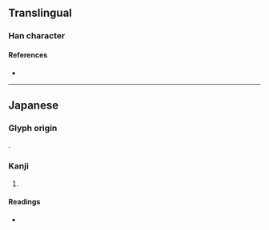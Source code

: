 {{character info}}
==Translingual==

===Han character===
{{Han char|rn=46|rad=山|as=05|sn=8|four=|canj=UIT|ids=⿰山弁}}

====References====
* {{Han ref|kx=0310.071|hdz=10769.081|uh=5CC5|ud=23749}}

----

==Japanese==

===Glyph origin===
{{ja-etym-kokuji}}.

===Kanji===
{{ja-kanji|grade=|rs=山05}}

# {{n-g|Only used in [[placename]]s in [[Toyama]] Prefecture.}}

====Readings====
* {{ja-readings|on=|kun=[[くら]] (kura)}}